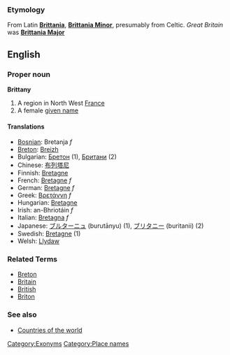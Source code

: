 ===Etymology===
From Latin '''[[Brittania]]''', '''[[Brittania Minor]]''', presumably from Celtic.  ''Great Britain'' was '''[[Brittania Major]]'''

==English==

===Proper noun===
'''Brittany'''
# A region in North West [[France]]
# A female [[given name]]

====Translations====
*[[Bosnian]]: Bretanja ''f''
*[[Breton]]: [[Breizh]]
*Bulgarian: [[Бретон]] (1), [[Британи]] (2)
*Chinese: [[布列塔尼]]
*Finnish: [[Bretagne]]
*French: [[Bretagne]] ''f''
*German: [[Bretagne]] ''f''
*Greek: [[Βρετάννη]] ''f''
*Hungarian: [[Bretagne]]
*Irish: an-Bhriotáin ''f''
*Italian: [[Bretagna]] ''f''
*Japanese: [[ブルターニュ]] (burutānyu) (1), [[ブリタニー]] (buritanii) (2)
*Swedish: [[Bretagne]] (1)
*Welsh: [[Llydaw]]

===Related Terms===
*[[Breton]]
*[[Britain]]
*[[British]]
*[[Briton]]

===See also===
*[[Countries of the world]]
{{Wikipedia}}

[[Category:Exonyms]]
[[Category:Place names]]